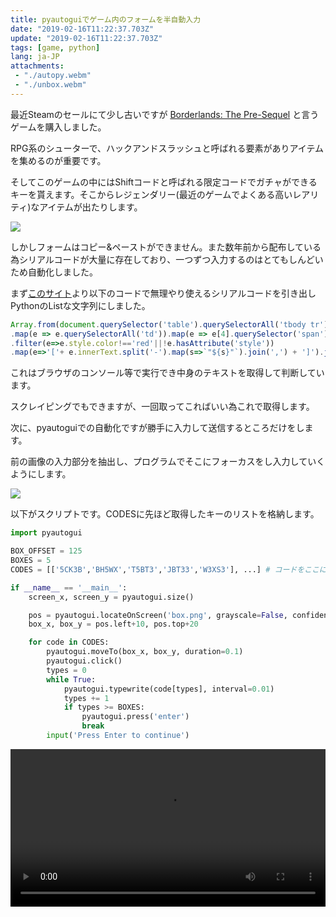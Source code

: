 ```yaml
---
title: pyautoguiでゲーム内のフォームを半自動入力
date: "2019-02-16T11:22:37.703Z"
update: "2019-02-16T11:22:37.703Z"
tags: [game, python]
lang: ja-JP
attachments:
 - "./autopy.webm"
 - "./unbox.webm"
---
```


最近Steamのセールにて少し古いですが [Borderlands: The Pre-Sequel](https://store.steampowered.com/app/261640/Borderlands_The_PreSequel/) と言うゲームを購入しました。

RPG系のシューターで、ハックアンドスラッシュと呼ばれる要素がありアイテムを集めるのが重要です。

そしてこのゲームの中にはShiftコードと呼ばれる限定コードでガチャができるキーを貰えます。そこからレジェンダリー(最近のゲームでよくある高いレアリティ)なアイテムが出たりします。

![](./bdls_key_input.png)

しかしフォームはコピー&ペーストができません。また数年前から配布している為シリアルコードが大量に存在しており、一つずつ入力するのはとてもしんどいため自動化しました。

まず[このサイト](http://orcz.com/Borderlands_Pre-Sequel:_Shift_Codes#SHiFT_Codes)より以下のコードで無理やり使えるシリアルコードを引き出しPythonのListな文字列にしました。

```js
Array.from(document.querySelector('table').querySelectorAll('tbody tr'))
.map(e => e.querySelectorAll('td')).map(e => e[4].querySelector('span')).filter(e=> e!==null)
.filter(e=>e.style.color!=='red'||!e.hasAttribute('style'))
.map(e=>'['+ e.innerText.split('-').map(s=>`"${s}"`).join(',') + ']').join(', ')
```

これはブラウザのコンソール等で実行でき中身のテキストを取得して判断しています。

スクレイピングでもできますが、一回取ってこればいい為これで取得します。

次に、pyautoguiでの自動化ですが勝手に入力して送信するところだけをします。

前の画像の入力部分を抽出し、プログラムでそこにフォーカスをし入力していくようにします。

![](./box.png)

以下がスクリプトです。CODESに先ほど取得したキーのリストを格納します。


```py
import pyautogui

BOX_OFFSET = 125
BOXES = 5
CODES = [['5CK3B','BH5WX','T5BT3','JBT33','W3XS3'], ...] # コードをここに入れておく

if __name__ == '__main__':
	screen_x, screen_y = pyautogui.size()

	pos = pyautogui.locateOnScreen('box.png', grayscale=False, confidence=0.95)
	box_x, box_y = pos.left+10, pos.top+20

	for code in CODES:
		pyautogui.moveTo(box_x, box_y, duration=0.1)
		pyautogui.click()
		types = 0
		while True:
			pyautogui.typewrite(code[types], interval=0.01)
			types += 1
			if types >= BOXES:
				pyautogui.press('enter')
				break
		input('Press Enter to continue')
```

<video src='/static/autopy-085487db69dfb014e421436f82cc4597.webm' style="width: 100%" controls autoplay loop />

フォーム一つを入力すると自動で次のフォームへ移動する為、マウス移動は一度で済みます。

<video src='/static/unbox-2a29b8ff78f7992d68af36d4db5a7427.webm' style="width: 100%" controls autoplay loop />

ガチャガチャを開ける様子

今回は面倒なキー入力だけを自動化しました。ゲームでは自動化によりBOTのようなことが出来てしまう点はありますが、良いか悪いか気を付けて行いましょう。

あとこのような自動操作させるプログラムは、マウスとキーボードをジャックするため無限ループなどで動かせなくなったりこともある為気を付けましょう。(loopの場合inなどで行うと良い。)
